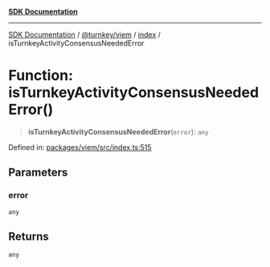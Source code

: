 [**SDK Documentation**](../../../../README.mdx)

***

[SDK Documentation](../../../../packages.mdx) / [@turnkey/viem](../../README.mdx) / [index](../README.mdx) / isTurnkeyActivityConsensusNeededError

# Function: isTurnkeyActivityConsensusNeededError()

> **isTurnkeyActivityConsensusNeededError**(`error`): `any`

Defined in: [packages/viem/src/index.ts:515](https://github.com/tkhq/sdk/blob/3a88af7d1d927c6022706911d6af0f92f1440e00/packages/viem/src/index.ts#L515)

## Parameters

### error

`any`

## Returns

`any`
